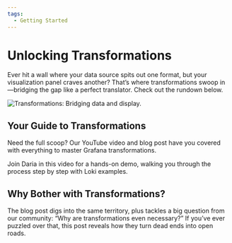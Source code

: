 ```yaml
---
tags:
  - Getting Started
---
```



# Unlocking Transformations

Ever hit a wall where your data source spits out one format, but your visualization panel craves another? That’s where transformations swoop in—bridging the gap like a perfect translator. Check out the rundown below.

<Image
  title="Transformations: Bridging data and display."
  src="/img/grafana/getting-started/trans-what.png"
/>

## Your Guide to Transformations

Need the full scoop? Our YouTube video and blog post have you covered with everything to master Grafana transformations.

Join Daria in this video for a hands-on demo, walking you through the process step by step with Loki examples.

<Youtube
  id="aoAmRHq3vhU"
  title="Transformations in Grafana: Config from Query Results with Loki"
/>

## Why Bother with Transformations?

The blog post digs into the same territory, plus tackles a big question from our community: “Why are transformations even necessary?” If you’ve ever puzzled over that, this post reveals how they turn dead ends into open roads.

<BlogPost id="transformations-grafana-20230519" />
